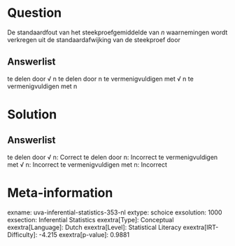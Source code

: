 Question
========

De standaardfout van het steekproefgemiddelde van *n* waarnemingen wordt
verkregen uit de standaardafwijking van de steekproef door

Answerlist
----------

te delen door √ n
te delen door n
te vermenigvuldigen met √ n
te vermenigvuldigen met n

Solution
========

Answerlist
----------

te delen door √ n: Correct
te delen door n: Incorrect
te vermenigvuldigen met √ n: Incorrect
te vermenigvuldigen met n: Incorrect

Meta-information
================
exname: uva-inferential-statistics-353-nl
extype: schoice
exsolution: 1000
exsection: Inferential Statistics
exextra[Type]: Conceptual
exextra[Language]: Dutch
exextra[Level]: Statistical Literacy
exextra[IRT-Difficulty]: -4.215
exextra[p-value]: 0.9881
